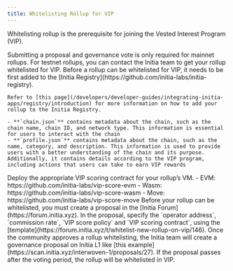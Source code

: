 ```yaml
---
title: Whitelisting Rollup for VIP
---
```


Whitelisting rollup is the prerequisite for joining the Vested Interest Program (VIP).

<Note>
Submitting a proposal and governance vote is only required for mainnet rollups.
For testnet rollups, you can contact the Initia team to get your rollup whitelisted for VIP.
</Note>

<Steps>
  <Step title="Add your rollup to the Initia Registry">
    Before a rollup can be whitelisted for VIP, it needs to be first added to the [Initia Registry](https://github.com/initia-labs/initia-registry).
    
    Refer to [this page](/developers/developer-guides/integrating-initia-apps/registry/introduction) for more information on how to add your rollup to the Initia Registry.

    - **`chain.json`** contains metadata about the chain, such as the chain name, chain ID, and network type. This information is essential for users to interact with the chain
    - **`profile.json`** contains metadata about the chain, such as the name, category, and description. This information is used to provide users with a better understanding of the chain and its purpose. Additionally, it contains details according to the VIP program, including actions that users can take to earn VIP rewards
  </Step>
  <Step title="Deploy the VIP Scoring Contract">
    Deploy the appropriate VIP scoring contract for your rollup’s VM.
      - EVM: https://github.com/initia-labs/vip-score-evm
      - Wasm: https://github.com/initia-labs/vip-score-wasm
      - Move: https://github.com/initia-labs/vip-score-move
  </Step>
  <Step title="Submit a Proposal">
    Before your rollup can be whitelisted, you must create a proposal in the [Initia Forum](https://forum.initia.xyz). 
    In the proposal, specify the `operator address`, `commission rate`, `VIP score policy` and `VIP scoring contract`, using the [template](https://forum.initia.xyz/t/whitelist-new-rollup-on-vip/146).
  </Step>
  <Step title="Wait for the L1 Governance vote">
    Once the community approves a rollup whitelisting, the Initia team will create a governance proposal on Initia L1 like [this example](https://scan.initia.xyz/interwoven-1/proposals/27).
    If the proposal passes after the voting period, the rollup will be whitelisted in VIP.
  </Step>
</Steps>